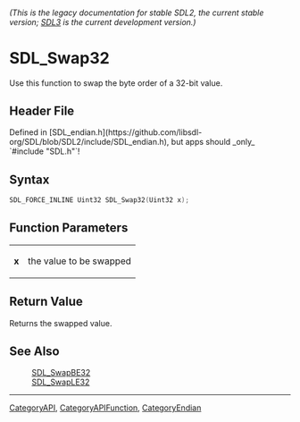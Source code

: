 ====== (This is the legacy documentation for stable SDL2, the current stable version; [https://wiki.libsdl.org/SDL3/ SDL3] is the current development version.) ======
= SDL_Swap32 =

Use this function to swap the byte order of a 32-bit value.

== Header File ==

Defined in [SDL_endian.h](https://github.com/libsdl-org/SDL/blob/SDL2/include/SDL_endian.h), but apps should _only_ `#include "SDL.h"`!

== Syntax ==

<syntaxhighlight lang='c'>
SDL_FORCE_INLINE Uint32 SDL_Swap32(Uint32 x);</syntaxhighlight>

== Function Parameters ==

{|
|'''x'''
|the value to be swapped
|}

== Return Value ==

Returns the swapped value.

== See Also ==

:[[SDL_SwapBE32]]
:[[SDL_SwapLE32]]

----
[[CategoryAPI]], [[CategoryAPIFunction]], [[CategoryEndian]]


